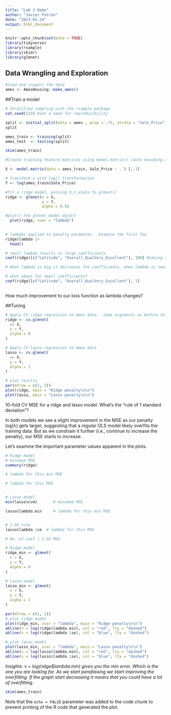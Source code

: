 ```yaml
---
title: "Lab 3 Demo"
author: "Javier Patrón"
date: "2023-01-24"
output: html_document
---
```


```r
knitr::opts_chunk$set(echo = TRUE)
library(tidyverse)
library(rsample)
library(skimr)
library(glmnet)
```

## Data Wrangling and Exploration
```r
#load and inspect the data
ames <- AmesHousing::make_ames()

```

##Train a model
```r
# Stratified sampling with the rsample package
set.seed(123) #set a seed for reproducibility

split <- initial_split(data = ames , prop = .75, strata = "Sale_Price")
split

ames_train <- training(split)
ames_test  <- testing(split)

skim(ames_train)

```

```r
#Create training feature matrices using model.matrix() (auto encoding of categorical variables)

X <- model.matrix(data = ames_train, Sale_Price ~ . ) [,-1]

# transform y with log() transformation
Y <- log(ames_train$Sale_Price)

```

```r
#fit a ridge model, passing X,Y,alpha to glmnet()
ridge <- glmnet(x = X,
                y = Y,
                alpha = 0.5)

#plot() the glmnet model object
  plot(ridge, xvar = "lambda")
  
```

```r
# lambdas applied to penalty parameter.  Examine the first few
ridge$lambda |> 
  head()

# small lambda results in large coefficients
coef(ridge)[c("Latitude", "Overall_QualVery_Excellent"), 100] #taking out the most important coefficents

# When lambda is big it decreases the coefficients, when lambda is small it increases the coefficents.

# what about for small coefficients?
coef(ridge)[c("Latitude", "Overall_QualVery_Excellent"), 1]
  
```
How much improvement to our loss function as lambda changes?


##Tuning
```r
# Apply CV ridge regression to Ames data.  Same arguments as before to glmnet()
ridge <- cv.glmnet(
  x= X,
  y = Y,
  alpha = 0
)

# Apply CV lasso regression to Ames data
lasso <- cv.glmnet(
  x= X,
  y = Y,
  alpha = 1
)

# plot results
par(mfrow = c(1, 2))
plot(ridge, main = "Ridge penalty\n\n")
plot(lasso, main = "Lasso penalty\n\n")
```

10-fold CV MSE for a ridge and lasso model. What's the "rule of 1 standard deviation"?

In both models we see a slight improvement in the MSE as our penalty log(λ) gets larger, suggesting that a regular OLS model likely overfits the training data. But as we constrain it further (i.e., continue to increase the penalty), our MSE starts to increase. 

Let's examine the important parameter values apparent in the plots.
```r
# Ridge model
# minimum MSE
summary(ridge)

# lambda for this min MSE

# lambda for this MSE


# Lasso model
min(lasso$cvm)       # minimum MSE

lasso$lambda.min     # lambda for this min MSE


# 1-SE rule
lasso$lambda.1se  # lambda for this MSE

# No. of coef | 1-SE MSE

```

```r
# Ridge model
ridge_min <- glmnet(
  x = X,
  y = Y,
  alpha = 0
)

# Lasso model
lasso_min <- glmnet(
  x = X,
  y = Y,
  alpha = 1
)

par(mfrow = c(1, 2))
# plot ridge model
plot(ridge_min, xvar = "lambda", main = "Ridge penalty\n\n")
abline(v = log(ridge$lambda.min), col = "red", lty = "dashed")
abline(v = log(ridge$lambda.1se), col = "blue", lty = "dashed")

# plot lasso model
plot(lasso_min, xvar = "lambda", main = "Lasso penalty\n\n")
abline(v = log(lasso$lambda.min), col = "red", lty = "dashed")
abline(v = log(lasso$lambda.1se), col = "blue", lty = "dashed")
```

*Insights: v = log(ridge$lambda.min) gives you the min error. Which is the one you are looking for. As we start penalaixing we start improving the overfitting. If the graph start decreasing it means that you could have a lot of overfitting.*

```r
skim(ames_train)
```

Note that the `echo = FALSE` parameter was added to the code chunk to prevent printing of the R code that generated the plot.
